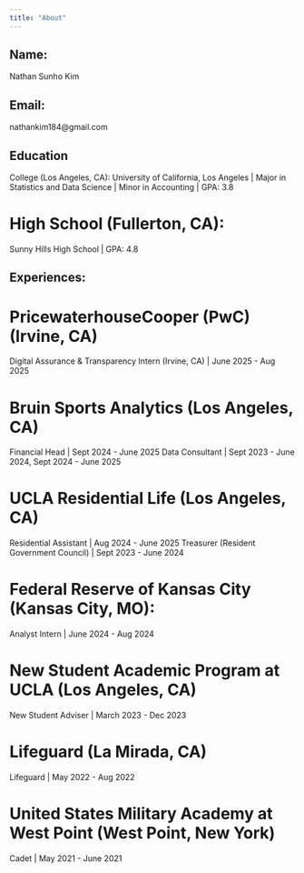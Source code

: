 ```yaml
---
title: "About"
---
```


## Name:

Nathan Sunho Kim

## Email:

nathankim184\@gmail.com

## Education

College (Los Angeles, CA): University of California, Los Angeles \| Major in Statistics and Data Science \| Minor in Accounting \| GPA: 3.8

# High School (Fullerton, CA):

Sunny Hills High School \| GPA: 4.8

## Experiences:

# PricewaterhouseCooper (PwC) (Irvine, CA) \n

Digital Assurance & Transparency Intern (Irvine, CA) \| June 2025 - Aug 2025

# Bruin Sports Analytics (Los Angeles, CA)

Financial Head \| Sept 2024 - June 2025 Data Consultant \| Sept 2023 - June 2024, Sept 2024 - June 2025

# UCLA Residential Life (Los Angeles, CA)

Residential Assistant \| Aug 2024 - June 2025 Treasurer (Resident Government Council) \| Sept 2023 - June 2024

# Federal Reserve of Kansas City (Kansas City, MO):

Analyst Intern \| June 2024 - Aug 2024

# New Student Academic Program at UCLA (Los Angeles, CA)

New Student Adviser \| March 2023 - Dec 2023

# Lifeguard (La Mirada, CA)

Lifeguard \| May 2022 - Aug 2022

# United States Military Academy at West Point (West Point, New York)

Cadet \| May 2021 - June 2021
